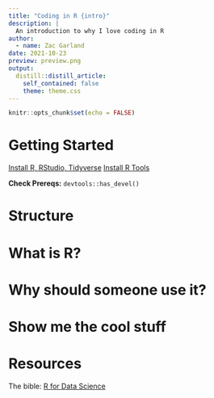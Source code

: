 ```yaml
---
title: "Coding in R {intro}"
description: |
  An introduction to why I love coding in R
author:
  - name: Zac Garland
date: 2021-10-23
preview: preview.png
output:
  distill::distill_article:
    self_contained: false
    theme: theme.css
---
```



```r
knitr::opts_chunk$set(echo = FALSE)
```

# Getting Started

[Install R, RStudio, Tidyverse](https://r4ds.had.co.nz/introduction.html#prerequisites)
[Install R Tools](https://cran.r-project.org/bin/windows/Rtools/history.html)

<b>Check Prereqs:</b> `devtools::has_devel()`

# Structure





# What is R?

# Why should someone use it?

# Show me the cool stuff




# Resources

The bible: [R for Data Science](https://r4ds.had.co.nz/)




